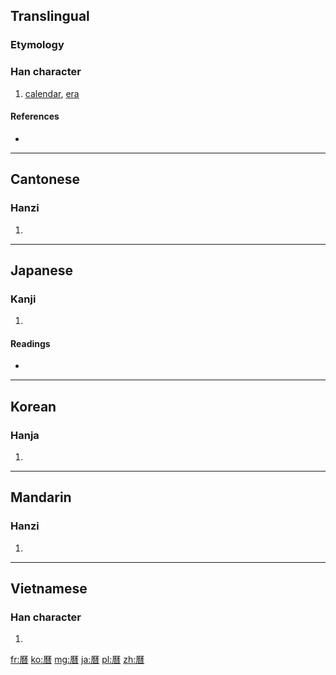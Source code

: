 {{also|暦|历}}
==Translingual==

===Etymology===
{{Han compound|厤|日|c1=p|c2=s|t1=sun|ls=psc}}

===Han character===
{{Han char|rn=72|rad=日|as=12|sn=16|four=7126<sub>9</sub>|canj=一竹木日 (MHDA)|ids=⿸[[厤]][[曰]]}}

# [[calendar]], [[era]]

====References====
* {{Han ref|kx=0500.100|dkj=14171|dj=0870.080|hdz=21536.020|uh=66C6|ud=26310|bh=BEE4|bd=48868}}

----

==Cantonese==

===Hanzi===
{{yue-hanzi|jyut=|y=lik6|sim=历}}

# {{defn|lang=yue|sort=日12}}

----

==Japanese==

===Kanji===
{{ja-kanji|grade=|rs=日12}}

# {{defn|lang=ja|sort=日12}}

====Readings====
* {{ja-readings|on=[[れき]] (reki)|kun=[[こよみ]] (koyomi)}}

----

==Korean==

===Hanja===
{{ko-hanja|hangeul=력>역|eumhun=|rv=ryeok>yeok|mr=ryŏk>yŏk|y=lyek>yek}}

# {{defn|lang=ko|sort=日12}}

----

==Mandarin==

===Hanzi===
{{cmn-hanzi|sim=历|pin=[[lì]] ([[li4]])|wg=li<sup>4</sup>}}

# {{defn|lang=cmn|sort=日12}}

----

==Vietnamese==

===Han character===
{{vi-hantu|[[lịch]], [[rếch]], [[rích]], [[rịch]]|rs=日12}}

# {{defn|lang=vi|sort=日12}}

[[fr:曆]]
[[ko:曆]]
[[mg:曆]]
[[ja:曆]]
[[pl:曆]]
[[zh:曆]]